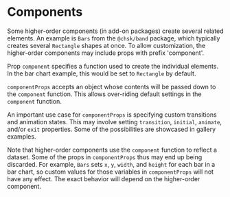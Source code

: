 
<Meta title="Core/Props/Components" />

# Components

Some higher-order components (in add-on packages) create several related elements.
An example is `Bars` from the `@chsk/band` package, which typically creates several `Rectangle` shapes at once.
To allow customization, the higher-order components may include props with prefix 'component'.

<ArgTypes of={MockComponent} />

Prop `component` specifies a function used to create the individual elements.
In the bar chart example, this would be set to `Rectangle` by default.

`componentProps` accepts an object whose contents will be passed down to the `component` function.
This allows over-riding default settings in the `component` function.

An important use case for `componentProps` is specifying custom transitions and animation states.
This may involve setting `transition`, `initial`, `animate`, and/or `exit` properties.
Some of the possibilities are showcased in gallery examples.

Note that higher-order components use the `component` function to reflect a dataset.
Some of the props in `componentProps` thus may end up being discarded.
For example, `Bars` sets `x`, `y`, `width`, and `height` for each bar in a bar chart,
so custom values for those variables in `componentProps` will not have any effect.
The exact behavior will depend on the higher-order component.
